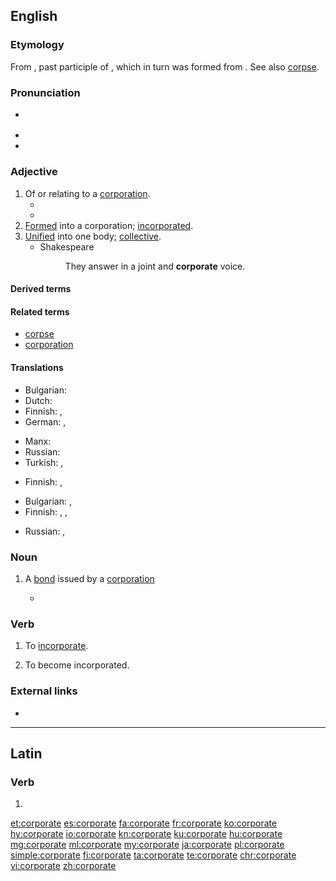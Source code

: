 ==English==

===Etymology===
From {{etyl|la|en}} {{term|corporatus|lang=la}}, past participle of {{m|la|corporare||to make into a body}}, which in turn was formed from {{m|la|corpus||body}}. See also [[corpse]].

===Pronunciation===
* {{a|UK}} {{IPA|ˈkɔːp(ə)rət|lang=en}}
* {{hyphenation|cor|por|ate|lang=en}}
* {{audio|en-uk-corporate.ogg|Audio (UK)|lang=en}}

===Adjective===
{{en-adj}}

# Of or relating to a [[corporation]].
#* {{quote-book|year=2006|author=[[w:Edwin Black|Edwin Black]]
|title=Internal Combustion
|chapter=1|url=http://openlibrary.org/works/OL4103950W
|passage=But electric vehicles and the batteries that made them run became ensnared in '''corporate''' scandals, fraud, and monopolistic corruption that shook the confidence of the nation and inspired automotive upstarts.}}
#* {{quote-magazine|date=2013-06-14|author={{w|Jonathan Freedland}}
|volume=189|issue=1|page=18|magazine={{w|The Guardian Weekly}}
|title=[http://www.guardian.co.uk/commentisfree/2013/jun/07/obama-apple-google-facebook-tainted-prism Obama's once hip brand is now tainted]
|passage=Where we once sent love letters in a sealed envelope, or stuck photographs of our children in a family album, now such private material is despatched to servers and clouds operated by people we don't know and will never meet. Perhaps we assume that our name, address and search preferences will be viewed by some unseen pair of '''corporate''' eyes, probably not human, and don't mind that much.}}
# [[formed|Formed]] into a corporation; [[incorporated]].
# [[unified|Unified]] into one body; [[collective]].
#* Shakespeare
#*: They answer in a joint and '''corporate''' voice.

====Derived terms====
{{der3|title=Terms derived from ''corporate''|[[corporate anorexia]]|[[corporate censorship]]|[[corporate executive]]|[[corporate firewall]]|[[corporate image]]|[[corporate income tax]]|[[corporate ladder]]|[[corporate monster]]|[[corporate nationalism]]|[[corporate officer]]|[[corporate seal]]|[[corporate tax]]|[[corporate veil]]|[[corporate welfare bum]]|[[corporately]]}}

====Related terms====
* [[corpse]]
* [[corporation]]

====Translations====
{{trans-top|of, or relating to a corporation}}
* Bulgarian: {{t|bg|корпоративен|sc=Cyrl}}
* Dutch: {{t|nl|bedrijfs-}}
* Finnish: {{t+|fi|yhtiö|alt=yhtiö-}}, {{t+|fi|yritys|alt=yritys-}}
* German: {{t|de|Firmen-}}, {{t|de|Unternehmens-}}
{{trans-mid}}
* Manx: {{t|gv|cochorpagh}}
* Russian: {{t+|ru|корпорати́вный}}
* Turkish: {{t+|tr|kurumsal}}, {{t+|tr|tüzel}}
{{trans-bottom}}

{{trans-top|formed into a corporation; incorporated}}
* Finnish: {{t|fi|yhtiömuotoinen}}, {{t|fi|yhtiöitetty}}
{{trans-mid}}
{{trans-bottom}}

{{trans-top|unified into one body; collective}}
* Bulgarian: {{t+|bg|общ|sc=Cyrl}}, {{t+|bg|колективен|sc=Cyrl}}
* Finnish: {{t+|fi|yhdistetty}}, {{t+|fi|yhteinen}}, {{t|fi|yhteis-}}
{{trans-mid}}
* Russian: {{t+|ru|о́бщий}}, {{t+|ru|коллекти́вный}}
{{trans-bottom}}

===Noun===
{{en-noun}}

# {{context|finance|lang=en}} A [[bond]] issued by a [[corporation]]
#* {{quote-news|2009|January 11|Robert D. Hershey Jr.|Look Past 2008 Stars for Gains in Bonds|New York Times|url=
|passage=So-called junk '''corporates''' and emerging-market debt remain generally out of favor.}}

===Verb===
{{en-verb|corporat}}

# {{context|obsolete|transitive|lang=en}} To [[incorporate]].
#: {{rfquotek|Stow}}
# {{context|obsolete|intransitive|lang=en}} To become incorporated.

===External links===
* {{R:OneLook}}

----

==Latin==

===Verb===
{{la-verb-form|corporāte}}

# {{inflection of|corporō||2|p|pres|actv|impr|lang=la}}

[[et:corporate]]
[[es:corporate]]
[[fa:corporate]]
[[fr:corporate]]
[[ko:corporate]]
[[hy:corporate]]
[[io:corporate]]
[[kn:corporate]]
[[ku:corporate]]
[[hu:corporate]]
[[mg:corporate]]
[[ml:corporate]]
[[my:corporate]]
[[ja:corporate]]
[[pl:corporate]]
[[simple:corporate]]
[[fi:corporate]]
[[ta:corporate]]
[[te:corporate]]
[[chr:corporate]]
[[vi:corporate]]
[[zh:corporate]]